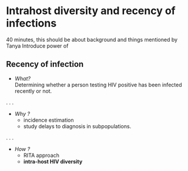 # Intrahost diversity and recency of infections { background-color="`r clrs[1]`"}

:::{ .notes}
40 minutes, this should be about background and things mentioned by Tanya
Introduce power of 
:::

## Recency of infection { background-color="`r clrs_lt[1]`"}

* *What?*   
    Determining whether a person testing HIV positive has been infected recently or not.

. . .

* *Why ?* 
    + incidence estimation
    + study delays to diagnosis in subpopulations.

. . .

* *How ?*   
    + RITA approach
    + **intra-host HIV diversity**

## { background-color="`r clrs_lt[1]`"}
